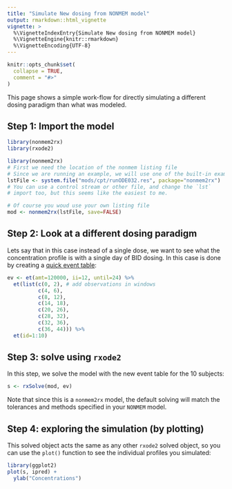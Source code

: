 ```yaml
---
title: "Simulate New dosing from NONMEM model"
output: rmarkdown::html_vignette
vignette: >
  %\VignetteIndexEntry{Simulate New dosing from NONMEM model}
  %\VignetteEngine{knitr::rmarkdown}
  %\VignetteEncoding{UTF-8}
---
```


```r
knitr::opts_chunk$set(
  collapse = TRUE,
  comment = "#>"
)
```

This page shows a simple work-flow for directly simulating a different
dosing paradigm than what was modeled.


## Step 1: Import the model

```r
library(nonmem2rx)
library(rxode2)

library(nonmem2rx)
# First we need the location of the nonmem listing file
# Since we are running an example, we will use one of the built-in examples in `nonmem2rx`
lstFile <- system.file("mods/cpt/runODE032.res", package="nonmem2rx")
# You can use a control stream or other file, and change the `lst`
# import too, but this seems like the easiest to me.

# Of course you woud use your own listing file
mod <- nonmem2rx(lstFile, save=FALSE)
```

## Step 2: Look at a different dosing paradigm

Lets say that in this case instead of a single dose, we want to see
what the concentration profile is with a single day of BID dosing.
In this case is done by creating a [quick event table](https://nlmixr2.github.io/rxode2/articles/rxode2-event-table.html):

```r
ev <- et(amt=120000, ii=12, until=24) %>%
  et(list(c(0, 2), # add observations in windows
          c(4, 6),
          c(8, 12),
          c(14, 18),
          c(20, 26),
          c(28, 32),
          c(32, 36),
          c(36, 44))) %>%
  et(id=1:10)
```

## Step 3: solve using `rxode2`

In this step, we solve the model with the new event table for the 10
subjects:

```r
s <- rxSolve(mod, ev)
```

Note that since this is a `nonmem2rx` model, the default solving will
match the tolerances and methods specified in your `NONMEM` model.

## Step 4: exploring the simulation (by plotting)

This solved object acts the same as any other `rxode2` solved object,
so you can use the `plot()` function to see the individual profiles
you simulated:

```r
library(ggplot2)
plot(s, ipred) +
  ylab("Concentrations")
```
